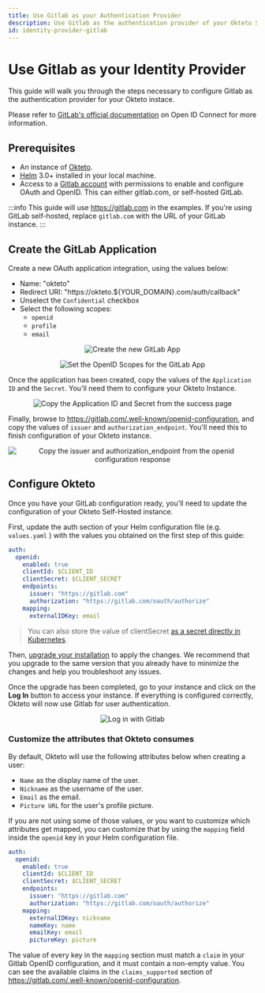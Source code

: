 ```yaml
---
title: Use Gitlab as your Authentication Provider
description: Use Gitlab as the authentication provider of your Okteto Self-hosted instance
id: identity-provider-gitlab
---
```



# Use Gitlab as your Identity Provider<TiersList tiers="Self-Hosted" />

This guide will walk you through the steps necessary to configure Gitlab as the authentication provider for your Okteto instace.

Please refer to [GitLab's official documentation](https://docs.gitlab.com/ee/integration/openid_connect_provider.html) on Open ID Connect for more information.

## Prerequisites

- An instance of [Okteto](https://okteto.com/docs/self-hosted/).
- [Helm](https://helm.sh/docs/intro/install/) 3.0+ installed in your local machine.
- Access to a [Gitlab account](https://gitlab.com) with permissions to enable and configure OAuth and OpenID. This can either gitlab.com, or self-hosted GitLab.

:::info
This guide will use https://gitlab.com in the examples. If you're using GitLab self-hosted, replace `gitlab.com` with the URL of your GitLab instance.
:::

## Create the GitLab Application

Create a new OAuth application integration, using the values below:

- Name: "okteto"
- Redirect URI: "https://okteto.${YOUR_DOMAIN}.com/auth/callback"
- Unselect the `Confidential` checkbox
- Select the following scopes:
  - `openid`
  - `profile`
  - `email`

<p align="center">
  <Image
    src={require("@site/static/img/gitlab-new-app.png").default}
    alt="Create the new GitLab App"
  />
</p>
<p align="center">
  <Image
    src={require("@site/static/img/gitlab-new-app-scopes.png").default}
    alt="Set the OpenID Scopes for the GitLab App"
  />
</p>

Once the application has been created, copy the values of the `Application ID` and the `Secret`. You'll need them to configure your Okteto Instance.

<p align="center">
  <Image
    src={require("@site/static/img/gitlab-app-created.png").default}
    alt="Copy the Application ID and Secret from the success page"
  />
</p>

Finally, browse to https://gitlab.com/.well-known/openid-configuration, and copy the values of `issuer` and `authorization_endpoint`. You'll need this to finish configuration of your Okteto instance.

<p align="center">
  <Image
    src={require("@site/static/img/gitlab-openid-configuration.png").default}
    alt="Copy the issuer and authorization_endpoint from the openid configuration response"
  />
</p>

## Configure Okteto

Once you have your GitLab configuration ready, you'll need to update the configuration of your Okteto Self-Hosted instance.

First, update the auth section of your Helm configuration file (e.g. `values.yaml` ) with the values you obtained on the first step of this guide:

```yaml
auth:
  openid:
    enabled: true
    clientId: $CLIENT_ID
    clientSecret: $CLIENT_SECRET
    endpoints:
      issuer: "https://gitlab.com"
      authorization: "https://gitlab.com/oauth/authorize"
    mapping:
      externalIDKey: email
```

> You can also store the value of clientSecret [as a secret directly in Kubernetes](self-hosted/administration/configuration.mdx/#store-sensitive-configuration-values-using-a-secret).

Then, [upgrade your installation](self-hosted/install/upgrade.mdx) to apply the changes. We recommend that you upgrade to the same version that you already have to minimize the changes and help you troubleshoot any issues.

Once the upgrade has been completed, go to your instance and click on the **Log In** button to access your instance. If everything is configured correctly, Okteto will now use Gitlab for user authentication.

<p align="center">
  <Image
    src={require("@site/static/img/with-azure.png").default}
    alt="Log in with Gitlab"
  />
</p>

### Customize the attributes that Okteto consumes

By default, Okteto will use the following attributes below when creating a user:

- `Name` as the display name of the user.
- `Nickname` as the username of the user.
- `Email` as the email.
- `Picture URL` for the user's profile picture.

If you are not using some of those values, or you want to customize which attributes get mapped, you can customize that by using the `mapping` field inside the `openid` key in your Helm configuration file.

```yaml
auth:
  openid:
    enabled: true
    clientId: $CLIENT_ID
    clientSecret: $CLIENT_SECRET
    endpoints:
      issuer: "https://gitlab.com"
      authorization: "https://gitlab.com/oauth/authorize"
    mapping:
      externalIDKey: nickname
      nameKey: name
      emailKey: email
      pictureKey: picture
```

The value of every key in the `mapping` section must match a `claim` in your Gitlab OpenID configuration, and it must contain a non-empty value. You can see the available claims in the `claims_supported` section of https://gitlab.com/.well-known/openid-configuration.
